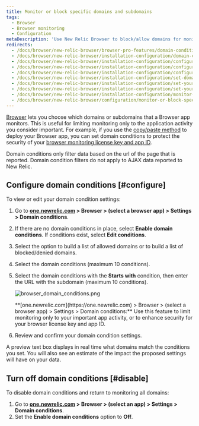 ```yaml
---
title: Monitor or block specific domains and subdomains
tags:
  - Browser
  - Browser monitoring
  - Configuration
metaDescription: 'Use New Relic Browser to block/allow domains for monitoring only your important app activity, or to enhance security for your browser license key and app ID.'
redirects:
  - /docs/browser/new-relic-browser/browser-pro-features/domain-conditions
  - /docs/browser/new-relic-browser/installation-configuration/domain-conditions
  - /docs/browser/new-relic-browser/installation-configuration/configuring-domain-conditions
  - /docs/browser/new-relic-browser/installation-configuration/configure-domain-conditions
  - /docs/browser/new-relic-browser/installation-configuration/configure-your-monitoring-specific-domains
  - /docs/browser/new-relic-browser/installation-configuration/set-domains-monitor-your-application
  - /docs/browser/new-relic-browser/installation-configuration/set-your-browser-app-monitor-specific-domains-domain-conditions
  - /docs/browser/new-relic-browser/installation-configuration/set-your-browser-app-monitor-specific-domains
  - /docs/browser/new-relic-browser/installation-configuration/monitor-or-block-specific-domains
  - /docs/browser/new-relic-browser/configuration/monitor-or-block-specific-domains
---
```


[Browser](/docs/browser/new-relic-browser/getting-started/introduction-new-relic-browser) lets you choose which domains or subdomains that a Browser app monitors. This is useful for limiting monitoring only to the application activity you consider important. For example, if you use the [copy/paste method](/docs/browser/new-relic-browser/installation-configuration/add-apps-new-relic-browser) to deploy your Browser app, you can set domain conditions to protect the security of your [browser monitoring license key and app ID](/docs/browser/new-relic-browser/installation-configuration/copy-browser-monitoring-license-key-app-id).

<Callout variant="tip">
  Domain conditions only filter data based on the url of the page that is reported. Domain condition filters do not apply to AJAX data reported to New Relic.
</Callout>

## Configure domain conditions [#configure]

To view or edit your domain condition settings:

1. Go to **[one.newrelic.com](https://one.newrelic.com) > Browser > (select a browser app) > Settings > Domain conditions**.
2. If there are no domain conditions in place, select **Enable domain conditions**. If conditions exist, select **Edit conditions**.
3. Select the option to build a list of allowed domains or to build a list of blocked/denied domains.
4. Select the domain conditions (maximum 10 conditions).
5. Select the domain conditions with the **Starts with** condition, then enter the URL with the subdomain (maximum 10 conditions).

   ![browser_domain_conditions.png](./images/browser_domain_conditions.png "browser_domain_conditions.png")

   <figcaption>
     **[one.newrelic.com](https://one.newrelic.com) > Browser > (select a browser app) > Settings > Domain conditions:** Use this feature to limit monitoring only to your important app activity, or to enhance security for your browser license key and app ID.
   </figcaption>
6. Review and confirm your domain condition settings.

A preview text box displays in real time what domains match the conditions you set. You will also see an estimate of the impact the proposed settings will have on your data.

## Turn off domain conditions [#disable]

To disable domain conditions and return to monitoring all domains:

1. Go to **[one.newrelic.com](https://one.newrelic.com) > Browser > (select an app) > Settings > Domain conditions**.
2. Set the **Enable domain conditions** option to **Off**.
